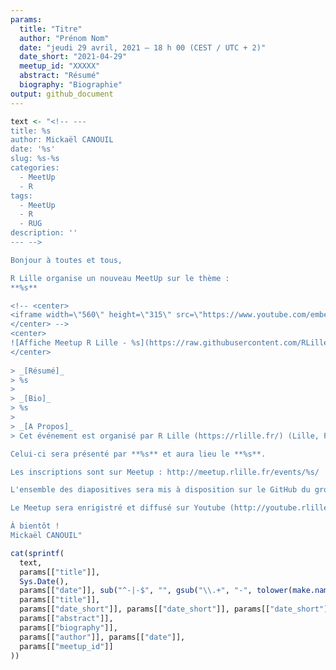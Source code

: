 ```yaml
---
params:
  title: "Titre"
  author: "Prénom Nom"
  date: "jeudi 29 avril, 2021 – 18 h 00 (CEST / UTC + 2)"
  date_short: "2021-04-29"
  meetup_id: "XXXXX"
  abstract: "Résumé"
  biography: "Biographie"
output: github_document
---
```


```r
text <- "<!-- ---
title: %s
author: Mickaël CANOUIL
date: '%s'
slug: %s-%s
categories:
  - MeetUp
  - R
tags:
  - MeetUp
  - R
  - RUG
description: ''
--- -->

Bonjour à toutes et tous,

R Lille organise un nouveau MeetUp sur le thème :  
**%s**

<!-- <center>
<iframe width=\"560\" height=\"315\" src=\"https://www.youtube.com/embed/\" title=\"YouTube video player\" frameborder=\"0\" allow=\"accelerometer; autoplay; clipboard-write; encrypted-media; gyroscope; picture-in-picture\" allowfullscreen></iframe>
</center> -->
<center>
![Affiche Meetup R Lille - %s](https://raw.githubusercontent.com/RLille/meetups/main/meetups/%s/ads/%s.png)
</center>
  
> _[Résumé]_  
> %s
> 
> _[Bio]_  
> %s
> 
> _[A Propos]_  
> Cet événement est organisé par R Lille (https://rlille.fr/) (Lille, France) et aura lieu en français.

Celui-ci sera présenté par **%s** et aura lieu le **%s**.

Les inscriptions sont sur Meetup : http://meetup.rlille.fr/events/%s/

L'ensemble des diapositives sera mis à disposition sur le GitHub du groupe : https://github.com/RLille/meetups

Le Meetup sera enrigistré et diffusé sur Youtube (http://youtube.rlille.fr/).

À bientôt !  
Mickaël CANOUIL"

cat(sprintf(
  text,
  params[["title"]],
  Sys.Date(),
  params[["date"]], sub("^-|-$", "", gsub("\\.+", "-", tolower(make.names(params[["title"]])))),
  params[["title"]],
  params[["date_short"]], params[["date_short"]], params[["date_short"]],
  params[["abstract"]],
  params[["biography"]],
  params[["author"]], params[["date"]],
  params[["meetup_id"]]
))
```
